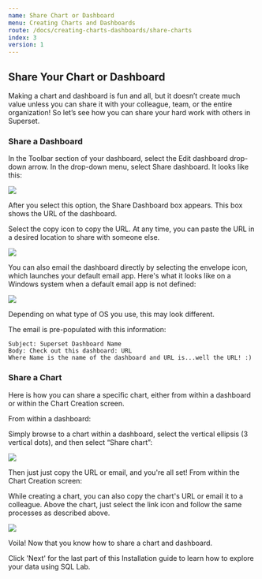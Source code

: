 ```yaml
---
name: Share Chart or Dashboard
menu: Creating Charts and Dashboards
route: /docs/creating-charts-dashboards/share-charts
index: 3
version: 1
---
```


Share Your Chart or Dashboard
---------------


Making a chart and dashboard is fun and all, but it doesn’t create much value unless you can share it with your colleague, team, or the entire organization! So let’s see how you can share your hard work with others in Superset.

### Share a Dashboard

In the Toolbar section of your dashboard, select the Edit dashboard drop-down arrow.
In the drop-down menu, select Share dashboard. It looks like this:


<img src="/images/share-dashboard-1.png" /> 


After you select this option, the Share Dashboard box appears. This box shows the URL of the dashboard.

Select the copy icon to copy the URL. At any time, you can paste the URL in a desired location to share with someone else.

<img src="/images/share-dashboard-2.png" /> 


You can also email the dashboard directly by selecting the envelope icon, which launches your default email app. Here's what it looks like on a Windows system when a default email app is not defined:

<img src="/images/share-dashboard-3.png" /> 

Depending on what type of OS you use, this may look different. 

The email is pre-populated with this information:

```
Subject: Superset Dashboard Name
Body: Check out this dashboard: URL
Where Name is the name of the dashboard and URL is...well the URL! :)
```

### Share a Chart
Here is how you can share a specific chart, either from within a dashboard or within the Chart Creation screen.

From within a dashboard:

Simply browse to a chart within a dashboard, select the vertical ellipsis (3 vertical dots), and then select “Share chart”:

<img src="/images/share-dashboard-4.png" /> 


Then just just copy the URL or email, and you're all set!
From within the Chart Creation screen:

While creating a chart, you can also copy the chart's URL or email it to a colleague. 
Above the chart, just select the link icon and follow the same processes as described above.


<img src="/images/share-dashboard-5.png" /> 

Voila! Now that you know how to share a chart and dashboard.

Click 'Next' for the last part of this Installation guide to learn how to explore your data using SQL Lab.
